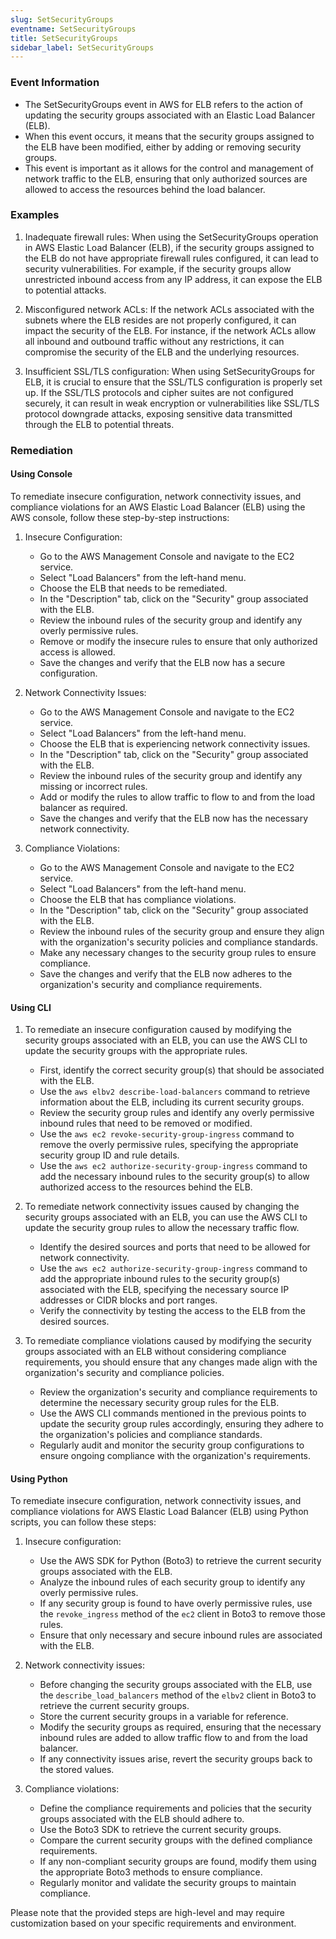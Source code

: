 ```yaml
--- 
slug: SetSecurityGroups
eventname: SetSecurityGroups
title: SetSecurityGroups
sidebar_label: SetSecurityGroups
---
```

                       
### Event Information

- The SetSecurityGroups event in AWS for ELB refers to the action of updating the security groups associated with an Elastic Load Balancer (ELB).
- When this event occurs, it means that the security groups assigned to the ELB have been modified, either by adding or removing security groups.
- This event is important as it allows for the control and management of network traffic to the ELB, ensuring that only authorized sources are allowed to access the resources behind the load balancer.


### Examples

1. Inadequate firewall rules: When using the SetSecurityGroups operation in AWS Elastic Load Balancer (ELB), if the security groups assigned to the ELB do not have appropriate firewall rules configured, it can lead to security vulnerabilities. For example, if the security groups allow unrestricted inbound access from any IP address, it can expose the ELB to potential attacks.

2. Misconfigured network ACLs: If the network ACLs associated with the subnets where the ELB resides are not properly configured, it can impact the security of the ELB. For instance, if the network ACLs allow all inbound and outbound traffic without any restrictions, it can compromise the security of the ELB and the underlying resources.

3. Insufficient SSL/TLS configuration: When using SetSecurityGroups for ELB, it is crucial to ensure that the SSL/TLS configuration is properly set up. If the SSL/TLS protocols and cipher suites are not configured securely, it can result in weak encryption or vulnerabilities like SSL/TLS protocol downgrade attacks, exposing sensitive data transmitted through the ELB to potential threats.

### Remediation

#### Using Console

To remediate insecure configuration, network connectivity issues, and compliance violations for an AWS Elastic Load Balancer (ELB) using the AWS console, follow these step-by-step instructions:

1. Insecure Configuration:
   - Go to the AWS Management Console and navigate to the EC2 service.
   - Select "Load Balancers" from the left-hand menu.
   - Choose the ELB that needs to be remediated.
   - In the "Description" tab, click on the "Security" group associated with the ELB.
   - Review the inbound rules of the security group and identify any overly permissive rules.
   - Remove or modify the insecure rules to ensure that only authorized access is allowed.
   - Save the changes and verify that the ELB now has a secure configuration.

2. Network Connectivity Issues:
   - Go to the AWS Management Console and navigate to the EC2 service.
   - Select "Load Balancers" from the left-hand menu.
   - Choose the ELB that is experiencing network connectivity issues.
   - In the "Description" tab, click on the "Security" group associated with the ELB.
   - Review the inbound rules of the security group and identify any missing or incorrect rules.
   - Add or modify the rules to allow traffic to flow to and from the load balancer as required.
   - Save the changes and verify that the ELB now has the necessary network connectivity.

3. Compliance Violations:
   - Go to the AWS Management Console and navigate to the EC2 service.
   - Select "Load Balancers" from the left-hand menu.
   - Choose the ELB that has compliance violations.
   - In the "Description" tab, click on the "Security" group associated with the ELB.
   - Review the inbound rules of the security group and ensure they align with the organization's security policies and compliance standards.
   - Make any necessary changes to the security group rules to ensure compliance.
   - Save the changes and verify that the ELB now adheres to the organization's security and compliance requirements.

#### Using CLI

1. To remediate an insecure configuration caused by modifying the security groups associated with an ELB, you can use the AWS CLI to update the security groups with the appropriate rules. 

   - First, identify the correct security group(s) that should be associated with the ELB.
   - Use the `aws elbv2 describe-load-balancers` command to retrieve information about the ELB, including its current security groups.
   - Review the security group rules and identify any overly permissive inbound rules that need to be removed or modified.
   - Use the `aws ec2 revoke-security-group-ingress` command to remove the overly permissive rules, specifying the appropriate security group ID and rule details.
   - Use the `aws ec2 authorize-security-group-ingress` command to add the necessary inbound rules to the security group(s) to allow authorized access to the resources behind the ELB.

2. To remediate network connectivity issues caused by changing the security groups associated with an ELB, you can use the AWS CLI to update the security group rules to allow the necessary traffic flow.

   - Identify the desired sources and ports that need to be allowed for network connectivity.
   - Use the `aws ec2 authorize-security-group-ingress` command to add the appropriate inbound rules to the security group(s) associated with the ELB, specifying the necessary source IP addresses or CIDR blocks and port ranges.
   - Verify the connectivity by testing the access to the ELB from the desired sources.

3. To remediate compliance violations caused by modifying the security groups associated with an ELB without considering compliance requirements, you should ensure that any changes made align with the organization's security and compliance policies.

   - Review the organization's security and compliance requirements to determine the necessary security group rules for the ELB.
   - Use the AWS CLI commands mentioned in the previous points to update the security group rules accordingly, ensuring they adhere to the organization's policies and compliance standards.
   - Regularly audit and monitor the security group configurations to ensure ongoing compliance with the organization's requirements.

#### Using Python

To remediate insecure configuration, network connectivity issues, and compliance violations for AWS Elastic Load Balancer (ELB) using Python scripts, you can follow these steps:

1. Insecure configuration:
   - Use the AWS SDK for Python (Boto3) to retrieve the current security groups associated with the ELB.
   - Analyze the inbound rules of each security group to identify any overly permissive rules.
   - If any security group is found to have overly permissive rules, use the `revoke_ingress` method of the `ec2` client in Boto3 to remove those rules.
   - Ensure that only necessary and secure inbound rules are associated with the ELB.

2. Network connectivity issues:
   - Before changing the security groups associated with the ELB, use the `describe_load_balancers` method of the `elbv2` client in Boto3 to retrieve the current security groups.
   - Store the current security groups in a variable for reference.
   - Modify the security groups as required, ensuring that the necessary inbound rules are added to allow traffic flow to and from the load balancer.
   - If any connectivity issues arise, revert the security groups back to the stored values.

3. Compliance violations:
   - Define the compliance requirements and policies that the security groups associated with the ELB should adhere to.
   - Use the Boto3 SDK to retrieve the current security groups.
   - Compare the current security groups with the defined compliance requirements.
   - If any non-compliant security groups are found, modify them using the appropriate Boto3 methods to ensure compliance.
   - Regularly monitor and validate the security groups to maintain compliance.

Please note that the provided steps are high-level and may require customization based on your specific requirements and environment.


 